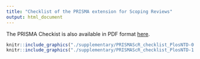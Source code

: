 ```yaml
---
title: "Checklist of the PRISMA extension for Scoping Reviews"
output: html_document
--- 
```


The PRISMA Checkist is also available in PDF format [here]("./supplementary/PRISMAScR_checklist_PlosNTD.pdf").


```r
knitr::include_graphics("./supplementary/PRISMAScR_checklist_PlosNTD-0.png")
knitr::include_graphics("./supplementary/PRISMAScR_checklist_PlosNTD-1.png")
```
